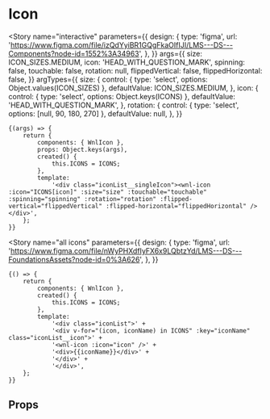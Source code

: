
<Meta title="components/Icon" component={WnlIcon} />

# Icon

<Story
	name="interactive"
	parameters={{
		design: {
			type: 'figma',
			url: 'https://www.figma.com/file/izQdYyiBR1GQgFkaOIfIJI/LMS---DS---Components?node-id=1552%3A34963',
		},
	}}
	args={{
		size: ICON_SIZES.MEDIUM,
		icon: 'HEAD_WITH_QUESTION_MARK',
		spinning: false,
		touchable: false,
		rotation: null,
		flippedVertical: false,
		flippedHorizontal: false,
	}}
	argTypes={{
		size: {
			control: { type: 'select', options: Object.values(ICON_SIZES) },
			defaultValue: ICON_SIZES.MEDIUM,
		},
		icon: {
			control: { type: 'select', options: Object.keys(ICONS) },
			defaultValue: 'HEAD_WITH_QUESTION_MARK',
		},
		rotation: {
			control: { type: 'select', options: [null, 90, 180, 270] },
			defaultValue: null,
		},
	}}
>
	{(args) => {
		return {
			components: { WnlIcon },
			props: Object.keys(args),
			created() {
				this.ICONS = ICONS;
			},
			template:
				'<div class="iconList__singleIcon"><wnl-icon :icon="ICONS[icon]" :size="size" :touchable="touchable" :spinning="spinning" :rotation="rotation" :flipped-vertical="flippedVertical" :flipped-horizontal="flippedHorizontal" /></div>',
		};
	}}
</Story>

<Story
	name="all icons"
	parameters={{
		design: {
			type: 'figma',
			url: 'https://www.figma.com/file/nWyPHXdfIyFX6x9LQbtzYd/LMS---DS---FoundationsAssets?node-id=0%3A626',
		},
	}}
>
	{() => {
		return {
			components: { WnlIcon },
			created() {
				this.ICONS = ICONS;
			},
			template:
				'<div class="iconList">' +
				'<div v-for="(icon, iconName) in ICONS" :key="iconName" class="iconList__icon">' +
				'<wnl-icon :icon="icon" />' +
				'<div>{{iconName}}</div>' +
				'</div>' +
				'</div>',
		};
	}}
</Story>

## Props

<Props of={WnlIcon} />
